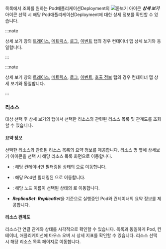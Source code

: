 목록에서 조회를 원하는 <InDoc pages="resource-pod-list">Pod</InDoc><InDoc pages="resource-application-list">애플리케이션</InDoc><InDoc pages="deployment-list">Deployment</InDoc>의 ![돋보기 아이콘](/img/ic-search.svg) ***상세 보기*** 아이콘 선택 시 해당 <InDoc pages="resource-pod-list">Pod</InDoc><InDoc pages="resource-application-list">애플리케이션</InDoc><InDoc pages="deployment-list">Deployment</InDoc>에 대한 상세 정보를 확인할 수 있습니다.


<Xclude pages="resource-application-list">

:::note 

상세 보기 창의 [트레이스](container-map-trace), [메트릭스](container-map-metrics), [로그](container-map-log), [이벤트](container-map-event) 탭의 경우 컨테이너 맵 상세 보기와 동일합니다.

:::

</Xclude>

<InDoc pages="resource-application-list">

:::note 

상세 보기 창의 [트레이스](container-map-trace), [메트릭스](container-map-metrics), [로그](container-map-log), [이벤트](container-map-event), [호출 정보](container-map-call-information) 탭의 경우 컨테이너 맵 상세 보기와 동일합니다.

:::

</InDoc>

### 리소스 

대상 선택 후 상세 보기의 <Cmdname sid="resource" className="uitext" /> 탭에서 선택한 리소스와 관련된 리소스 목록 및 관계도를 조회할 수 있습니다. 

<InDoc pages="resource-pod-list">

<ImgLang img='k8s-pod-list-detail.png' desc='Pod 목록 상세 ' />

</InDoc>

<InDoc pages="resource-application-list">

<ImgLang img='k8s-app-list-detail.png' desc='Pod 목록 상세 ' />

</InDoc>

<InDoc pages="deployment-list">

<ImgLang img='k8s-deployment-list-detail.png' desc='deployment 목록 상세 ' />

</InDoc>


#### 요약 정보

선택한 리소스와 관련된 리소스 목록의 요약 정보를 제공합니다. 리소스 명 옆에 상세보기 아이콘을 선택 시 해당 리소스 목록 화면으로 이동합니다. 

* <Cmdname sid="container" className="uitext" />: 해당 컨테이너만 필터링된 상태의 <Cmdname sid="container_list" className="uitext" />으로 이동합니다. 

* <Cmdname sid="podName" className="uitext" />: 해당 Pod만 필터링된 <Cmdname sid="podList" className="uitext" />으로 이동합니다. 

* <Cmdname sid="node" className="uitext" />: 해당 노드 이름이 선택된 상태의 <Cmdname sid="node_detail" className="uitext" />로 이동합니다. 

* ***ReplicaSet***: ***ReplicaSet***을 기준으로 실행중인 Pod와 컨테이너의 요약 정보를 제공합니다.

#### 리소스 관계도 

리소스간 연결 관계와 상태를 시각적으로 확인할 수 있습니다. 목록과 동일하게 Pod, 컨테이너, 애플리케이션에 마우스 오버 시 상세 지표를 확인할 수 있습니다. 리소스 선택 시 해당 리소스 목록 페이지로 이동합니다.
